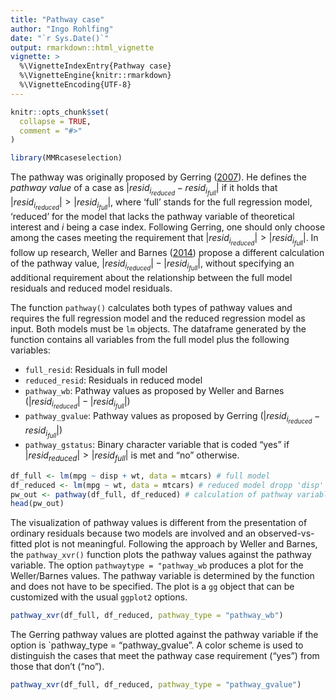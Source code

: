 ```yaml
---
title: "Pathway case"
author: "Ingo Rohlfing"
date: "`r Sys.Date()`"
output: rmarkdown::html_vignette
vignette: >
  %\VignetteIndexEntry{Pathway case}
  %\VignetteEngine{knitr::rmarkdown}
  %\VignetteEncoding{UTF-8}
---
```


```r
knitr::opts_chunk$set(
  collapse = TRUE,
  comment = "#>"
)
```

```r
library(MMRcaseselection)
```

The pathway was originally proposed by Gerring ([2007](https://doi.org/10.1177%2F0010414006290784)). He defines the *pathway value* of a case as  $|resid_{i_{reduced}}-resid_{i_{full}}|$ if it holds that $|resid_{i_{reduced}}| > |resid_{i_{full}}|$, where 'full' stands for the full regression model, 'reduced' for the model that lacks the pathway variable of theoretical interest and $i$ being a case index. Following Gerring, one should only choose among the cases meeting the requirement that $|resid_{i_{reduced}}| > |resid_{i_{full}}|$. In follow up research, Weller and Barnes ([2014](https://doi.org/10.1017/CBO9781139644501)) propose a different calculation of the pathway value, $|resid_{i_{reduced}}|-|resid_{i_{full}}|$, without specifying an additional requirement about the relationship between the full model residuals and reduced model residuals.

The function `pathway()` calculates both types of pathway values and requires the full regression model and the reduced regression model as input. Both models must be `lm` objects. The dataframe generated by the function contains all variables from the full model plus the following variables:

- `full_resid`: Residuals in full model
- `reduced_resid`: Residuals in reduced model
- `pathway_wb`: Pathway values as proposed by Weller and Barnes ($|resid_{i_{reduced}}|-|resid_{i_{full}}|$)
- `pathway_gvalue`: Pathway values as proposed by Gerring ($|resid_{i_{reduced}}-resid_{i_{full}}|$)
- `pathway_gstatus`: Binary character variable that is coded "yes" if $|resid_{reduced}| > |resid_{full}|$ is met and "no" otherwise.
```r
df_full <- lm(mpg ~ disp + wt, data = mtcars) # full model
df_reduced <- lm(mpg ~ wt, data = mtcars) # reduced model dropp 'disp' as pathway variable
pw_out <- pathway(df_full, df_reduced) # calculation of pathway variables
head(pw_out)
```

The visualization of pathway values is different from the presentation of ordinary residuals because two models are involved and an observed-vs-fitted plot is not meaningful. Following the approach by Weller and Barnes, the `pathway_xvr()` function plots the pathway values against the pathway variable. The option `pathwaytype = "pathway_wb` produces a plot for the Weller/Barnes values. The pathway variable is determined by the function and does not have to be specified. The plot is a `gg` object that can be customized with the usual `ggplot2` options.
```r
pathway_xvr(df_full, df_reduced, pathway_type = "pathway_wb")
```

The Gerring pathway values are plotted against the pathway variable if the option is `pathway_type = "pathway_gvalue". A color scheme is used to distinguish the cases that meet the pathway case requirement ("yes") from those that don't ("no"). 
```r
pathway_xvr(df_full, df_reduced, pathway_type = "pathway_gvalue")
```
